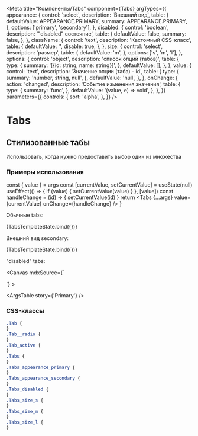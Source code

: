 



<Meta
  title="Компоненты/Tabs"
  component={Tabs}
  argTypes={{
    appearance: {
      control: 'select',
      description: 'Внешний вид',
      table: {
        defaultValue: APPEARANCE.PRIMARY,
        summary: APPEARANCE.PRIMARY,
      },
      options: ['primary', 'secondary'],
    },
    disabled: {
      control: 'boolean',
      description: '"disabled" состояние',
      table: {
        defaultValue: false,
        summary: false,
      },
    },
    className: {
      control: 'text',
      description: 'Кастомный CSS-класс',
      table: {
        defaultValue: '',
        disable: true,
      },
    },
    size: {
      control: 'select',
      description: 'размер',
      table: {
        defaultValue: 'm',
      },
      options: ['s', 'm', 'l'],
    },
    options: {
      control: 'object',
      description: 'список опций (табов)',
      table: {
        type: {
          summary: '[{id: string, name: string}]',
        },
        defaultValue: [],
      },
    },
    value: {
      control: 'text',
      description: 'Значение опции (таба) - id',
      table: {
        type: {
          summary: 'number, string, null',
        },
        defaultValue: 'null',
      },
    },
    onChange: {
      action: 'changed',
      description: 'Событие изменения значения',
      table: {
        type: {
          summary: 'func',
        },
        defaultValue: '(value, e) => void',
      },
    },
  }}
  parameters={{
    controls: {
      sort: 'alpha',
    },
  }}
/>

# Tabs

## Стилизованные табы

Использовать, когда нужно предоставить выбор один из множества

### Примеры использования


  const { value } = args
  const [currentValue, setCurrentValue] = useState(null)
  useEffect(() => {
    if (value) {
      setCurrentValue(value)
    }
  }, [value])
  const handleChange = (id) => {
    setCurrentValue(id)
  }
  return <Tabs {...args} value={currentValue} onChange={handleChange} />
}

Обычные tabs:

<Canvas>
  <Story
    name="Primary"
    args={{
      appearance: APPEARANCE.PRIMARY,
      options: [
        { id: 1, name: 'Option 1' },
        { id: 2, name: 'Option 2' },
        { id: 3, name: 'Option 3' },
      ],
      value: 2,
    }}
    parameters={{
      viewMode: 'docs',
      previewTabs: {
        canvas: { hidden: false, title: false },
      },
      options: { showPanel: true}
    }}
  >
    {TabsTemplateState.bind({})}
  </Story>
</Canvas>

Внешний вид secondary:

<Canvas>
  <Story
    name="Secondary"
    args={{
      appearance: APPEARANCE.SECONDARY,
      options: [
        { id: 1, name: 'Option 1' },
        { id: 2, name: 'Option 2' },
        { id: 3, name: 'Option 3' },
      ],
      value: 2,
    }}
    parameters={{
      options: { showPanel: true}
    }}
  >
    {TabsTemplateState.bind({})}
  </Story>
</Canvas>

"disabled" tabs:

<Canvas
  mdxSource={`
  <div>
    <Tabs
      appearance={APPEARANCE.PRIMARY}
      disabled={true}
      options={[
        { id: 1, name: 'Option 1' },
        { id: 2, name: 'Option 2' },
        { id: 3, name: 'Option 3' }
      ]}
      value={2}
    />
    <Tabs
      appearance={APPEARANCE.SECONDARY}
      disabled={true}
      options={[
        { id: 1, name: 'Option 1' },
        { id: 2, name: 'Option 2' },
        { id: 3, name: 'Option 3' }
      ]}
      value={2}
    />
  </div>
`}
>
  <Story
    name="Disabled"
    parameters={{
      controls: {
        hideNoControlsWarning: true,
        exclude: ['onChange'],
      },
      options: { showPanel: false}
    }}
  >
    <Disabled />
  </Story>
</Canvas>

<ArgsTable story={'Primary'} />

### CSS-классы

```scss
.Tab {
}
.Tab__radio {
}
.Tab_active {
}
.Tabs {
}
.Tabs_appearance_primary {
}
.Tabs_appearance_secondary {
}
.Tabs_disabled {
}
.Tabs_size_s {
}
.Tabs_size_m {
}
.Tabs_size_l {
}
```
